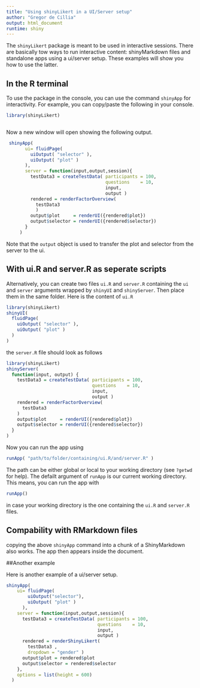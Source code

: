 ```yaml
---
title: "Using shinyLikert in a UI/Server setup"
author: "Gregor de Cillia"
output: html_document
runtime: shiny
---
```


The `shinyLikert` package is meant to be used in interactive sessions. There are basically tow ways to run interactive content: shinyMarkdown files and standalone apps using a ui/server setup. These examples will show you how to use the latter.

## In the R terminal

To use the package in the console, you can use the command `shinyApp` for interactivity. For example, you can copy/paste the following in your console.

```r
library(shinyLikert)
```

```r
```

Now a new window will open showing the following output.

```r
 shinyApp(
       ui= fluidPage(
         uiOutput( "selector" ),
         uiOutput( "plot" )
       ),
       server = function(input,output,session){
         testData3 = createTestData( participants = 100,
                                     questions    = 10,
                                     input,
                                     output )
         rendered = renderFactorOverview(
           testData3
           )
         output$plot     = renderUI({rendered$plot})
         output$selector = renderUI({rendered$selector})
       }
     )
```

Note that the `output` object is used to transfer the plot and selector from the server to the ui.

## With ui.R and server.R as seperate scripts

Alternatively, you can create two files `ui.R` and `server.R` containing the `ui` and `server` arguments wrapped by `shinyUI` and `shinyServer`. Then place them in the same folder. Here is the content of `ui.R`

```r
library(shinyLikert)
shinyUI( 
  fluidPage(
    uiOutput( "selector" ),
    uiOutput( "plot" )
  )
)
```

the `server.R` file should look as follows

```r
library(shinyLikert)
shinyServer(
  function(input, output) {
    testData3 = createTestData( participants = 100,
                                questions    = 10,
                                input,
                                output )
    rendered = renderFactorOverview(
      testData3
    )
    output$plot     = renderUI({rendered$plot})
    output$selector = renderUI({rendered$selector})
  }
)  

```

Now you can run the app using

```r
runApp( "path/to/folder/containing/ui.R/and/server.R" )
```

The path can be either global or local to your working directory (see `?getwd` for help). The defailt argument of `runApp` is our current working directory. This means, you can run the app with

```r
runApp()
```

in case your working directory is the one containing the `ui.R` and `server.R` files.

## Compability with RMarkdown files

copying the above `shinyApp` command into a chunk of a ShinyMarkdown also works. The app then appears inside the document.

##Another example

Here is another example of a ui/server setup.

```r
shinyApp(
    ui= fluidPage(
        uiOutput("selector"),
        uiOutput( "plot" )
      ),
    server = function(input,output,session){
      testData3 = createTestData( participants = 100, 
                                  questions    = 10, 
                                  input, 
                                  output )
      rendered = renderShinyLikert( 
        testData3 ,
        dropdown = "gender" )
      output$plot = rendered$plot
      output$selector = rendered$selector
    },
    options = list(height = 600)
  )
```

